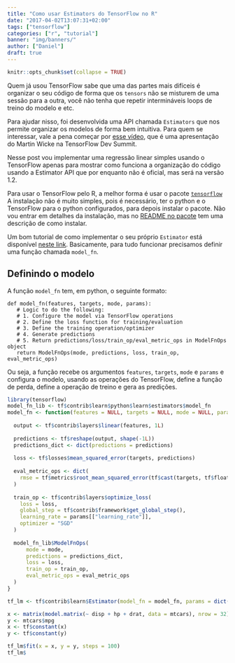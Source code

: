 ```yaml
---
title: "Como usar Estimators do TensorFlow no R"
date: "2017-04-02T13:07:31+02:00"
tags: ["tensorflow"]
categories: ["r", "tutorial"]
banner: "img/banners/"
author: ["Daniel"]
draft: true
---
```


```r
knitr::opts_chunk$set(collapse = TRUE)
```

Quem já usou TensorFlow sabe que uma das partes mais difíceis é organizar o seu código 
de forma que os `tensors` não se misturem de uma sessão para a outra, você não tenha 
que repetir intermináveis loops de treino do modelo e etc.

Para ajudar nisso, foi desenvolvida uma API chamada `Estimators` que nos permite
organizar os modelos de forma bem intuitiva. Para quem se interessar, vale a pena
começar por [esse vídeo](https://www.youtube.com/watch?v=t64ortpgS-E), que é uma
apresentação do Martin Wicke na TensorFlow Dev Summit.

Nesse post vou implementar uma regressão linear simples usando o TensorFlow apenas
para mostrar como funciona a organização do código usando a Estimator API que por
enquanto não é oficial, mas será na versão 1.2.

Para usar o TensorFlow pelo R, a melhor forma é usar o pacote [`tensorflow`](https://github.com/rstudio/tensorflow)
A instalação não é muito simples, pois é necessário, ter o python e o TensorFlow 
para o python configurados, para depois instalar o pacote. Não vou entrar em detalhes
da instalação, mas no [README no pacote](https://github.com/rstudio/tensorflow)
tem uma descrição de como instalar.

Um bom tutorial de como implementar o seu próprio `Estimator` está disponível 
[neste link](https://www.tensorflow.org/extend/estimators). Basicamente, para
tudo funcionar precisamos definir uma função chamada `model_fn`.

## Definindo o modelo

A função `model_fn` tem, em python, o seguinte formato:

```
def model_fn(features, targets, mode, params):
   # Logic to do the following:
   # 1. Configure the model via TensorFlow operations
   # 2. Define the loss function for training/evaluation
   # 3. Define the training operation/optimizer
   # 4. Generate predictions
   # 5. Return predictions/loss/train_op/eval_metric_ops in ModelFnOps object
   return ModelFnOps(mode, predictions, loss, train_op, eval_metric_ops)
```

Ou seja, a função recebe os argumentos `features`, `targets`, `mode` e `params` e
configura o modelo, usando as operações do TensorFlow, define a função de perda, 
define a operação de treino e gera as predições.

```r
library(tensorflow)
model_fn_lib <- tf$contrib$learn$python$learn$estimators$model_fn
model_fn <- function(features = NULL, targets = NULL, mode = NULL, params = NULL){
  
  output <- tf$contrib$layers$linear(features, 1L)
  
  predictions <- tf$reshape(output, shape(-1L))
  predictions_dict <- dict(predictions = predictions)
  
  loss <- tf$losses$mean_squared_error(targets, predictions)
  
  eval_metric_ops <- dict(
    rmse = tf$metrics$root_mean_squared_error(tf$cast(targets, tf$float64), predictions) 
  )
  
  train_op <- tf$contrib$layers$optimize_loss(
    loss = loss,
    global_step = tf$contrib$framework$get_global_step(),
    learning_rate = params[["learning_rate"]],
    optimizer = "SGD"
  )
          
  model_fn_lib$ModelFnOps(
      mode = mode,
      predictions = predictions_dict,
      loss = loss,
      train_op = train_op,
      eval_metric_ops = eval_metric_ops
  )
}

tf_lm <- tf$contrib$learn$Estimator(model_fn = model_fn, params = dict(learning_rate = 0.5))
```

```r
x <- matrix(model.matrix(~ disp + hp + drat, data = mtcars), nrow = 32)
y <- mtcars$mpg
x <- tf$constant(x)
y <- tf$constant(y)

tf_lm$fit(x = x, y = y, steps = 100)
tf_lm$
```








